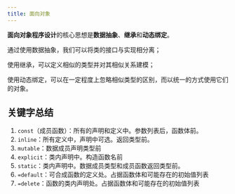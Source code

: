 ```yaml
---
title: 面向对象
---
```


**面向对象程序设计**的核心思想是**数据抽象**、**继承**和**动态绑定**。

通过使用数据抽象，我们可以将类的接口与实现相分离；

使用继承，可以定义相似的类型并对其相似关系建模；

使用动态绑定，可以在一定程度上忽略相似类型的区别，而以统一的方式使用它们的对象。



## 关键字总结

1. `const`（成员函数）：所有的声明和定义中。参数列表后，函数体前。
2. `inline`：所有定义中，声明中可选。返回类型前。
3. `mutable`：数据成员声明类型前
4. `explicit`：类内声明中。构造函数名前
5. `static`：类内声明中。数据成员类型和成员函数返回类型前。
6. `=default`：可合成函数的定义处。占据函数体和可能存在的初始值列表
7. `=delete`：函数的类内声明处。占据函数体和可能存在的初始值列表
